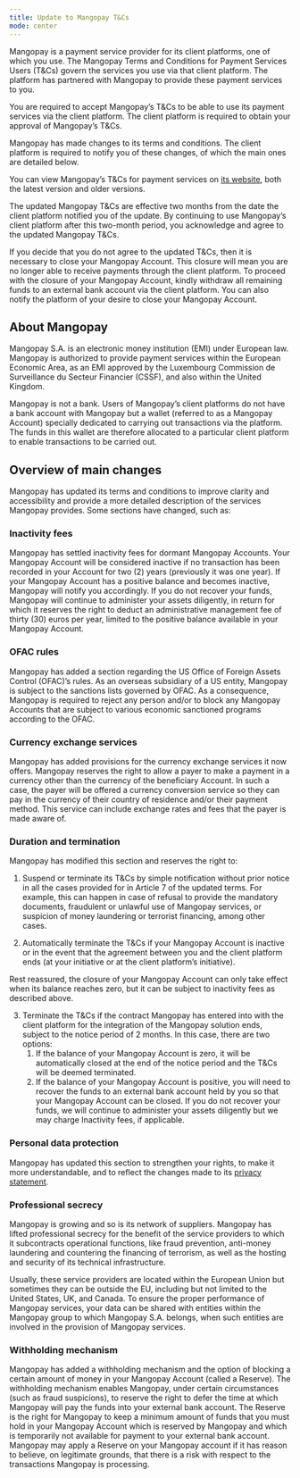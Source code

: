 ```yaml
---
title: Update to Mangopay T&Cs
mode: center
---
```


Mangopay is a payment service provider for its client platforms, one of which you use. The Mangopay Terms and Conditions for Payment Services Users (T&Cs) govern the services you use via that client platform. The platform has partnered with Mangopay to provide these payment services to you.

You are required to accept Mangopay’s T&Cs to be able to use its payment services via the client platform. The client platform is required to obtain your approval of Mangopay’s T&Cs.

Mangopay has made changes to its terms and conditions. The client platform is required to notify you of these changes, of which the main ones are detailed below.

You can view Mangopay’s T&Cs for payment services on <a href="https://mangopay.com/terms-and-conditions/payment-services">its website</a>, both the latest version and older versions.

The updated Mangopay T&Cs are effective two months from the date the client platform notified you of the update. By continuing to use Mangopay’s client platform after this two-month period, you acknowledge and agree to the updated Mangopay T&Cs.

If you decide that you do not agree to the updated T&Cs, then it is necessary to close your Mangopay Account. This closure will mean you are no longer able to receive payments through the client platform. To proceed with the closure of your Mangopay Account, kindly withdraw all remaining funds to an external bank account via the client platform. You can also notify the platform of your desire to close your Mangopay Account.

## About Mangopay
Mangopay S.A. is an electronic money institution (EMI) under European law. Mangopay is authorized to provide payment services within the European Economic Area, as an EMI approved by the Luxembourg Commission de Surveillance du Secteur Financier (CSSF), and also within the United Kingdom.

Mangopay is not a bank. Users of Mangopay’s client platforms do not have a bank account with Mangopay but a wallet (referred to as a Mangopay Account) specially dedicated to carrying out transactions via the platform. The funds in this wallet are therefore allocated to a particular client platform to enable transactions to be carried out.

## Overview of main changes
Mangopay has updated its terms and conditions to improve clarity and accessibility and provide a more detailed description of the services Mangopay provides. Some sections have changed, such as:

### Inactivity fees
Mangopay has settled inactivity fees for dormant Mangopay Accounts. Your Mangopay Account will be considered inactive if no transaction has been recorded in your Account for two (2) years (previously it was one year). If your Mangopay Account has a positive balance and becomes inactive, Mangopay will notify you accordingly. If you do not recover your funds, Mangopay will continue to administer your assets diligently, in return for which it reserves the right to deduct an administrative management fee of thirty (30) euros per year, limited to the positive balance available in your Mangopay Account.

### OFAC rules 
Mangopay has added a section regarding the US Office of Foreign Assets Control (OFAC)’s rules. As an overseas subsidiary of a US entity, Mangopay is subject to the sanctions lists governed by OFAC. As a consequence, Mangopay is required to reject any person and/or to block any Mangopay Accounts that are subject to various economic sanctioned programs according to the OFAC.

### Currency exchange services 
Mangopay has added provisions for the currency exchange services it now offers. Mangopay reserves the right to allow a payer to make a payment in a currency other than the currency of the beneficiary Account. In such a case, the payer will be offered a currency conversion service so they can pay in the currency of their country of residence and/or their payment method. This service can include exchange rates and fees that the payer is made aware of.

### Duration and termination
Mangopay has modified this section and reserves the right to:

1. Suspend or terminate its T&Cs by simple notification without prior notice in all the cases provided for in Article 7 of the updated terms. For example, this can happen in case of refusal to provide the mandatory documents, fraudulent or unlawful use of Mangopay services, or suspicion of money laundering or terrorist financing, among other cases.

2. Automatically terminate the T&Cs if your Mangopay Account is inactive or in the event that the agreement between you and the client platform ends (at your initiative or at the client platform’s initiative).

Rest reassured, the closure of your Mangopay Account can only take effect when its balance reaches zero, but it can be subject to inactivity fees as described above.

3. Terminate the T&Cs if the contract Mangopay has entered into with the client platform for the integration of the Mangopay solution ends, subject to the notice period of 2 months. In this case, there are two options:
    1. If the balance of your Mangopay Account is zero, it will be automatically closed at the end of the notice period and the T&Cs will be deemed terminated.
    2. If the balance of your Mangopay Account is positive, you will need to recover the funds to an external bank account held by you so that your Mangopay Account can be closed. If you do not recover your funds, we will continue to administer your assets diligently but we may charge Inactivity fees, if applicable.

### Personal data protection 
Mangopay has updated this section to strengthen your rights, to make it more understandable, and to reflect the changes made to its <a href="https://mangopay.com/privacy-statement">privacy statement</a>.

### Professional secrecy
Mangopay is growing and so is its network of suppliers. Mangopay has lifted professional secrecy for the benefit of the service providers to which it subcontracts operational functions, like fraud prevention, anti-money laundering and countering the financing of terrorism, as well as the hosting and security of its technical infrastructure.

Usually, these service providers are located within the European Union but sometimes they can be outside the EU, including but not limited to the United States, UK, and Canada. To ensure the proper performance of Mangopay services, your data can be shared with entities within the Mangopay group to which Mangopay S.A. belongs, when such entities are involved in the provision of Mangopay services.

### Withholding mechanism
Mangopay has added a withholding mechanism and the option of blocking a certain amount of money in your Mangopay Account (called a Reserve). The withholding mechanism enables Mangopay, under certain circumstances (such as fraud suspicions), to reserve the right to defer the time at which Mangopay will pay the funds into your external bank account. The Reserve is the right for Mangopay to keep a minimum amount of funds that you must hold in your Mangopay Account which is reserved by Mangopay and which is temporarily not available for payment to your external bank account. Mangopay may apply a Reserve on your Mangopay account if it has reason to believe, on legitimate grounds, that there is a risk with respect to the transactions Mangopay is processing.